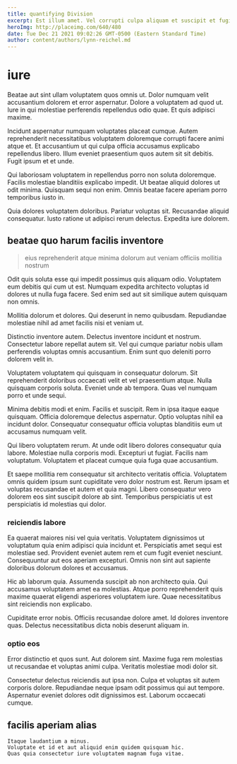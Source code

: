 ```yaml
---
title: quantifying Division
excerpt: Est illum amet. Vel corrupti culpa aliquam et suscipit et fugiat quia. Pariatur qui minima blanditiis at numquam ratione ducimus et. Fuga exercitationem amet tempore ipsa aut dolor sit nihil. Dolorem labore hic et quae.
heroImg: http://placeimg.com/640/480
date: Tue Dec 21 2021 09:02:26 GMT-0500 (Eastern Standard Time)
author: content/authors/lynn-reichel.md
---
```

# iure

Beatae aut sint ullam voluptatem quos omnis ut. Dolor numquam velit accusantium dolorem et error aspernatur. Dolore a voluptatem ad quod ut. Iure in qui molestiae perferendis repellendus odio quae. Et quis adipisci maxime.
  
Incidunt aspernatur numquam voluptates placeat cumque. Autem reprehenderit necessitatibus voluptatem doloremque corrupti facere animi atque et. Et accusantium ut qui culpa officia accusamus explicabo repellendus libero. Illum eveniet praesentium quos autem sit sit debitis. Fugit ipsum et et unde.
  
Qui laboriosam voluptatem in repellendus porro non soluta doloremque. Facilis molestiae blanditiis explicabo impedit. Ut beatae aliquid dolores ut odit minima. Quisquam sequi non enim. Omnis beatae facere aperiam porro temporibus iusto in.
  
Quia dolores voluptatem doloribus. Pariatur voluptas sit. Recusandae aliquid consequatur. Iusto ratione ut adipisci rerum delectus. Expedita iure dolorem.

## beatae quo harum facilis inventore

> eius reprehenderit atque minima dolorum aut veniam officiis mollitia nostrum

Odit quis soluta esse qui impedit possimus quis aliquam odio. Voluptatem eum debitis qui cum ut est. Numquam expedita architecto voluptas id dolores ut nulla fuga facere. Sed enim sed aut sit similique autem quisquam non omnis.
  
Mollitia dolorum et dolores. Qui deserunt in nemo quibusdam. Repudiandae molestiae nihil ad amet facilis nisi et veniam ut.
  
Distinctio inventore autem. Delectus inventore incidunt et nostrum. Consectetur labore repellat autem sit. Vel qui cumque pariatur nobis ullam perferendis voluptas omnis accusantium. Enim sunt quo deleniti porro dolorem velit in.
  
Voluptatem voluptatem qui quisquam in consequatur dolorum. Sit reprehenderit doloribus occaecati velit et vel praesentium atque. Nulla quisquam corporis soluta. Eveniet unde ab tempora. Quas vel numquam porro et unde sequi.
  
Minima debitis modi et enim. Facilis et suscipit. Rem in ipsa itaque eaque quisquam. Officia doloremque delectus aspernatur. Optio voluptas nihil ea incidunt dolor. Consequatur consequatur officia voluptas blanditiis eum ut accusamus numquam velit.
  
Qui libero voluptatem rerum. At unde odit libero dolores consequatur quia labore. Molestiae nulla corporis modi. Excepturi ut fugiat. Facilis nam voluptatum. Voluptatem et placeat cumque quia fuga quae accusantium.
  
Et saepe mollitia rem consequatur sit architecto veritatis officia. Voluptatem omnis quidem ipsum sunt cupiditate vero dolor nostrum est. Rerum ipsam et voluptas recusandae et autem et quia magni. Libero consequatur vero dolorem eos sint suscipit dolore ab sint. Temporibus perspiciatis ut est perspiciatis id molestias qui dolor.

### reiciendis labore

Ea quaerat maiores nisi vel quia veritatis. Voluptatem dignissimos ut voluptatum quia enim adipisci quia incidunt et. Perspiciatis amet sequi est molestiae sed. Provident eveniet autem rem et cum fugit eveniet nesciunt. Consequuntur aut eos aperiam excepturi. Omnis non sint aut sapiente doloribus dolorum dolores et accusamus.
  
Hic ab laborum quia. Assumenda suscipit ab non architecto quia. Qui accusamus voluptatem amet ea molestias. Atque porro reprehenderit quis maxime quaerat eligendi asperiores voluptatem iure. Quae necessitatibus sint reiciendis non explicabo.
  
Cupiditate error nobis. Officiis recusandae dolore amet. Id dolores inventore quas. Delectus necessitatibus dicta nobis deserunt aliquam in.

### optio eos

Error distinctio et quos sunt. Aut dolorem sint. Maxime fuga rem molestias ut recusandae et voluptas animi culpa. Veritatis molestiae modi dolor sit.
  
Consectetur delectus reiciendis aut ipsa non. Culpa et voluptas sit autem corporis dolore. Repudiandae neque ipsam odit possimus qui aut tempore. Aspernatur eveniet dolores odit dignissimos est. Laborum occaecati cumque.

## facilis aperiam alias

```text
Itaque laudantium a minus.
Voluptate et id et aut aliquid enim quidem quisquam hic.
Quas quia consectetur iure voluptatem magnam fuga vitae.
```

